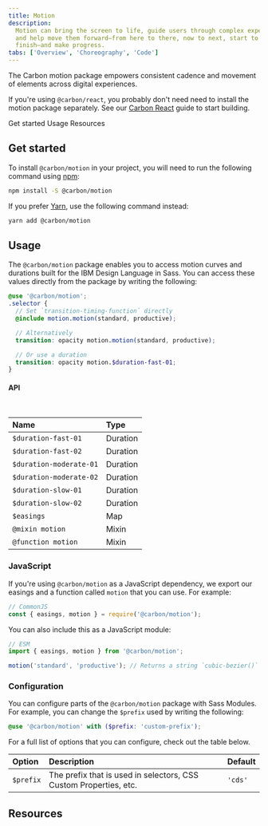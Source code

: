 ```yaml
---
title: Motion
description:
  Motion can bring the screen to life, guide users through complex experiences,
  and help move them forward—from here to there, now to next, start to
  finish—and make progress.
tabs: ['Overview', 'Choreography', 'Code']
---
```


<PageDescription>

The Carbon motion package empowers consistent cadence and movement of elements
across digital experiences.

</PageDescription>

<InlineNotification>

If you're using `@carbon/react`, you probably don't need need to install the
motion package separately. See our [Carbon React](/developing/frameworks/react/)
guide to start building.

</InlineNotification>

<AnchorLinks>

<AnchorLink>Get started</AnchorLink>
<AnchorLink>Usage</AnchorLink>
<AnchorLink>Resources</AnchorLink>

</AnchorLinks>

## Get started

To install `@carbon/motion` in your project, you will need to run the following
command using [npm](https://www.npmjs.com/):

```bash
npm install -S @carbon/motion
```

If you prefer [Yarn](https://yarnpkg.com/en/), use the following command
instead:

```bash
yarn add @carbon/motion
```

## Usage

The `@carbon/motion` package enables you to access motion curves and durations
built for the IBM Design Language in Sass. You can access these values directly
from the package by writing the following:

```scss
@use '@carbon/motion';
.selector {
  // Set `transition-timing-function` directly
  @include motion.motion(standard, productive);

  // Alternatively
  transition: opacity motion.motion(standard, productive);

  // Or use a duration
  transition: opacity motion.$duration-fast-01;
}
```

#### API

<br />

| Name                    | Type     |
| :---------------------- | :------- |
| `$duration-fast-01`     | Duration |
| `$duration-fast-02`     | Duration |
| `$duration-moderate-01` | Duration |
| `$duration-moderate-02` | Duration |
| `$duration-slow-01`     | Duration |
| `$duration-slow-02`     | Duration |
| `$easings`              | Map      |
| `@mixin motion`         | Mixin    |
| `@function motion`      | Mixin    |

### JavaScript

If you're using `@carbon/motion` as a JavaScript dependency, we export our
easings and a function called `motion` that you can use. For example:

```js
// CommonJS
const { easings, motion } = require('@carbon/motion');
```

You can also include this as a JavaScript module:

```js
// ESM
import { easings, motion } from '@carbon/motion';

motion('standard', 'productive'); // Returns a string `cubic-bezier()` function
```

### Configuration

You can configure parts of the `@carbon/motion` package with Sass Modules. For
example, you can change the `$prefix` used by writing the following:

```scss
@use '@carbon/motion' with ($prefix: 'custom-prefix');
```

For a full list of options that you can configure, check out the table below.

| Option    | Description                                                       | Default |
| :-------- | :---------------------------------------------------------------- | :------ |
| `$prefix` | The prefix that is used in selectors, CSS Custom Properties, etc. | `'cds'` |

## Resources

<Row className="resource-card-group">
  <Column colMd={4} colLg={4} noGutterSm>
    <ResourceCard
      subTitle="IBM motion generator"
      href="https://ibm.github.io/motion/"
    >

<MdxIcon name="bee" />

  </ResourceCard>
  </Column>
</Row>
